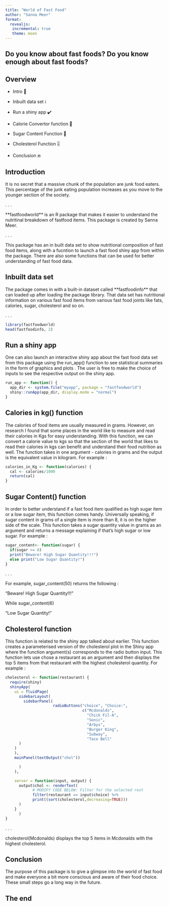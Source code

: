 ```yaml
---
title: "World of Fast Food"
author: "Sanna Meer"
format:
  revealjs:
   incremental: true  
   theme: moon
---
```


## Do you know about fast foods?  Do you know enough about fast foods? {background-color="red" background-image="https://encrypted-tbn0.gstatic.com/images?q=tbn:ANd9GcQlR8kMF867aPA5AvM4SPGGGsnIcW0IV7zfQA&usqp=CAU" }

## Overview

-   Intro 👋

-   Inbuilt data set ℹ️

-   Run a shiny app ✔️

-   Calorie Convertor function 🌯

-   Sugar Content Function 🍫

-   Cholesterol Function 🎚️

-   Conclusion 🔚

## Introduction 

It is no secret that a massive chunk of the population are junk food eaters. This percentage of the junk eating population increases as you move to the younger section of the society.

. . .

\*\*fastfoodworld\*\* is an R package that makes it easier to understand the nutritinal breakdown of fastfood items. This package is created by Sanna Meer.

. . .

This package has an in built data set to show nutritional composition of fast food items, along with a fucntion to launch a fast food shiny app from within the package. There are also some functions that can be used for better understanding of fast food data.

## Inbuilt data set

The package comes in with a built-in dataset called \*\*fastfoodinfo\*\* that can loaded up after loading the package library. That data set has nutritional information on various fast food items from various fast food joints like fats, calories, sugar, cholesterol and so on.

. . .

```r
library(fastfoodworld)
head(fastfoodinfo, 2)
```

## Run a shiny app

One can also launch an interactive shiny app about the fast food data set from this package using the run_app() function to see statistical summaries in the form of graphics and plots . The user is free to make the choice of inputs to see the respective output on the shiny app.

```r
run_app <- function() {
  app_dir <- system.file("myapp", package = "fastfoodworld")
  shiny::runApp(app_dir, display.mode = "normal")
}
```

## Calories in kg() function

The calories of food items are usually measured in grams. However, on research I found that some places in the world like to measure and read their calories in Kgs for easy understanding. With this function, we can convert a calorie value to kgs so that the section of the world that likes to read their calories in kgs can benefit and understand their food nutrition as well. The function takes in one argument - calories in grams and the output is the equivalent value in kilogram. For example :

```r
calories_in_Kg <- function(calories) {
  cal <- calories/1000
  return(cal)
}
```

## Sugar Content() function

In order to better understand if a fast food item qualified as high sugar item or a low sugar item, this function comes handy. Universally speaking, if sugar content in grams of a single item is more than 8, it is on the higher side of the scale. This function takes a sugar quantity value in grams as an argument and returns a message explaining if that's high sugar or low sugar. For example :

```r
sugar_content<- function(sugar) {
  if(sugar >= 8)
  print("Beware! High Sugar Quantity!!!")
  else print("Low Sugar Quantity!")
}
```

. . .

For example, sugar_content(50) returns the following :

"Beware! High Sugar Quantity!!!"

While sugar_content(6)

"Low Sugar Quantity!"

## Cholesterol function

This function is related to the shiny app talked about earlier. This function creates a parameterised version of thr cholesterol plot in the Shiny app where the function argument(s) corresponds to the radio button input. This function lets use chose a restaurant as an argument and then displays the top 5 items from that restaurant with the highest cholesterol quantity. For example :

```r
cholesterol <- function(restaurant) {
  require(shiny)
  shinyApp(
    ui = fluidPage(
      sidebarLayout(
        sidebarPanel(
                     radioButtons("choice", "Choice:",
                                  c("Mcdonalds",
                                    "Chick Fil-A",
                                    "Sonic",
                                    "Arbys",
                                    "Burger King",
                                    "Subway",
                                    "Taco Bell"
      )
    )
    ),
    mainPanel(textOutput("chol"))

      )
    ),

    server = function(input, output) {
      output$chol <- renderText(
            # MODIFY CODE BELOW: Filter for the selected rest
            filter(restaurant == input$choice) %>%
            print((sort(cholesterol,decreasing=TRUE)))
      )
    }
      )
}

```

. . .

cholesterol(Mcdonalds) displays the top 5 items in Mcdonalds with the highest cholesterol.

## Conclusion 

The purpose of this package is to give a glimpse into the world of fast food and make everyone a bit more conscious and aware of their food choice. These small steps go a long way in the future.

## The end  {background-image="https://allfreethankyounotes.com/wp-content/uploads/2021/02/all-free-thank-you-gif-8.gif"}

